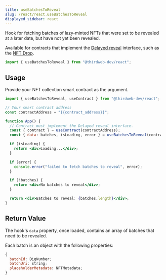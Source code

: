 ```yaml
---
title: useBatchesToReveal
slug: /react/react.useBatchesToReveal
displayed_sidebar: react
---
```



Hook for fetching batches of lazy-minted NFTs that were set to be revealed at a later date, but have not yet been revealed.

Available for contracts that implement the [Delayed reveal](/contractkit/extension-contracts/delayedreveal) interface, such as the [NFT Drop](https://thirdweb.com/thirdweb.eth/DropERC721).

```jsx
import { useBatchesToReveal } from "@thirdweb-dev/react";
```

## Usage

Provide your NFT collection smart contract as the argument.

```jsx
import { useBatchesToReveal, useContract } from "@thirdweb-dev/react";

// Your smart contract address
const contractAddress = "{{contract_address}}";

function App() {
  // Contract must implement the Delayed reveal interface.
  const { contract } = useContract(contractAddress);
  const { data: batches, isLoading, error } = useBatchesToReveal(contract);

  if (isLoading) {
    return <div>Loading...</div>;
  }

  if (error) {
    console.error("failed to fetch batches to reveal", error);
  }

  if (!batches) {
    return <div>No batches to reveal</div>;
  }

  return <div>Batches to reveal: {batches.length}</div>;
}
```

## Return Value

The hook's `data` property, once loaded, contains an array of batches that need to be revealed.

Each batch is an object with the following properties:

```jsx
{
  batchId: BigNumber;
  batchUri: string;
  placeholderMetadata: NFTMetadata;
}
```
